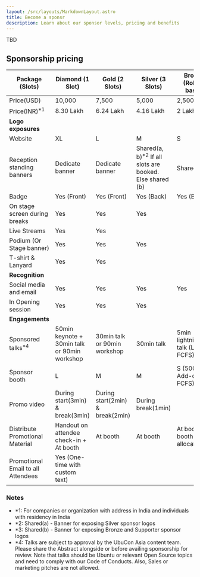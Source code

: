 ```yaml
---
layout: /src/layouts/MarkdownLayout.astro
title: Become a sponsr
description: Learn about our sponsor levels, pricing and benefits
---
```

TBD

## Sponsorship pricing

| **Package (Slots)** | Diamond (1 Slot) | Gold (2 Slots) | Silver (3 Slots) | Bronze (Rolling basis) | Supporter (Rolling basis) |
| --- | --- | --- | --- | --- | --- |
| Price(USD) | 10,000  | 7,500 | 5,000 | 2,500 | 1,000 |
| Price(INR)<sup>*1</sup> | 8.30 Lakh | 6.24 Lakh | 4.16 Lakh| 2 Lakh | 83,000 |
| **Logo exposures** || |
| Website | XL | L | M | S | S |
| Reception standing banners | Dedicate banner | Dedicate banner | Shared(a, b)<sup>*2</sup> If all slots are booked. Else shared (b) | Shared(b)<sup>*3</sup> | Shared(b)<sup>*3</sup> |
| Badge | Yes (Front) | Yes (Front) | Yes (Back) | Yes (Back) |
| On stage screen during breaks | Yes | Yes | Yes |
| Live Streams | Yes | Yes |
| Podium (Or Stage banner) | Yes | Yes | Yes |
| T-shirt & Lanyard | Yes | Yes |
| **Recognition** || |
| Social media and email | Yes | Yes | Yes | Yes | Yes |
| In Opening session | Yes | Yes | Yes |
| **Engagements** || |
| Sponsored talks<sup>*4</sup> | 50min keynote + 30min talk or 90min workshop | 30min talk or 90min workshop | 30min talk | 5min lightning talk (Limited FCFS) |
| Sponsor booth | L | M | M | S (500 USD Add-on FCFS) |
| Promo video | During start(3min) & break(3min) | During start(2min) & break(2min) | During break(1min) |
| Distribute Promotional Material  | Handout on attendee check-in + At booth | At booth | At booth | At booth (If booth allocated) |
| Promotional Email to all Attendees | Yes (One-time with custom text) |

### Notes
- *1: For companies or organization with address in India and individuals with residency in India
- *2: Shared(a) - Banner for exposing Silver sponsor logos
- *3: Shared(b) - Banner for exposing Bronze and Supporter sponsor logos
- *4: Talks are subject to approval by the UbuCon Asia content team. Please share the Abstract alongside or before availing sponsorship for review. Note that talks should be Ubuntu or relevant Open Source topics and need to comply with our Code of Conducts. Also, Sales or marketing pitches are not allowed.















































